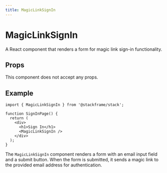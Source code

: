 ```yaml
---
title: MagicLinkSignIn
---
```


# MagicLinkSignIn

A React component that renders a form for magic link sign-in functionality.

## Props

This component does not accept any props.

## Example

```tsx
import { MagicLinkSignIn } from '@stackframe/stack';

function SignInPage() {
  return (
    <div>
      <h1>Sign In</h1>
      <MagicLinkSignIn />
    </div>
  );
}
```

The `MagicLinkSignIn` component renders a form with an email input field and a submit button. When the form is submitted, it sends a magic link to the provided email address for authentication.